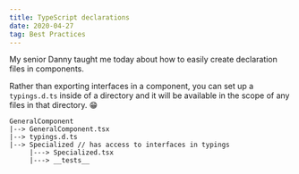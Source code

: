 ```yaml
---
title: TypeScript declarations
date: 2020-04-27
tag: Best Practices
---
```



My senior Danny taught me today about how to easily create declaration files in components.

Rather than exporting interfaces in a component, you can set up a `typings.d.ts` inside of a directory
and it will be available in the scope of any files in that directory. 😁

```
GeneralComponent
|--> GeneralComponent.tsx
|--> typings.d.ts
|--> Specialized // has access to interfaces in typings
     |---> Specialized.tsx
     |---> __tests__
```
